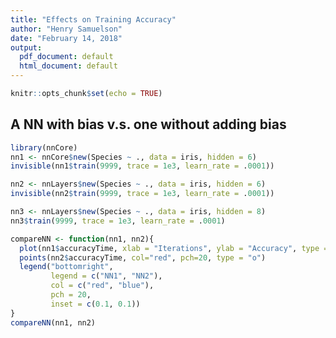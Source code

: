 ```yaml
---
title: "Effects on Training Accuracy"
author: "Henry Samuelson"
date: "February 14, 2018"
output:
  pdf_document: default
  html_document: default
---
```


```r
knitr::opts_chunk$set(echo = TRUE)
```

## A NN with bias v.s. one without adding bias
```r
library(nnCore)
nn1 <- nnCore$new(Species ~ ., data = iris, hidden = 6)
invisible(nn1$train(9999, trace = 1e3, learn_rate = .0001))

nn2 <- nnLayers$new(Species ~ ., data = iris, hidden = 6)
invisible(nn2$train(9999, trace = 1e3, learn_rate = .0001))

nn3 <- nnLayers$new(Species ~ ., data = iris, hidden = 8)
nn3$train(9999, trace = 1e3, learn_rate = .0001)

compareNN <- function(nn1, nn2){
  plot(nn1$accuracyTime, xlab = "Iterations", ylab = "Accuracy", type = "o", pch =20, col= "blue")
  points(nn2$accuracyTime, col="red", pch=20, type = "o")
  legend("bottomright",
         legend = c("NN1", "NN2"),
         col = c("red", "blue"),
         pch = 20,
         inset = c(0.1, 0.1))
}
compareNN(nn1, nn2)
```
